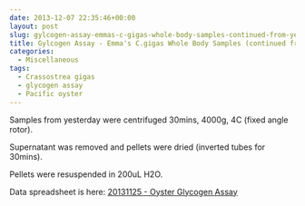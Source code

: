 ```yaml
---
date: 2013-12-07 22:35:46+00:00
layout: post
slug: gylcogen-assay-emmas-c-gigas-whole-body-samples-continued-from-yesterday
title: Gylcogen Assay - Emma's C.gigas Whole Body Samples (continued from yesterday)
categories:
  - Miscellaneous
tags:
  - Crassostrea gigas
  - glycogen assay
  - Pacific oyster
---
```


Samples from yesterday were centrifuged 30mins, 4000g, 4C (fixed angle rotor).

Supernatant was removed and pellets were dried (inverted tubes for 30mins).

Pellets were resuspended in 200uL H2O.

Data spreadsheet is here: [20131125 - Oyster Glycogen Assay](https://docs.google.com/spreadsheet/ccc?key=0AmS_90rPaQMzdHVBZGtENzFkZTNMM3BCTVNZQm1Cd2c&usp=sharing)
